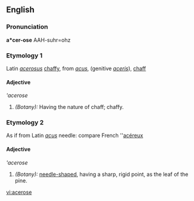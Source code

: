 ==English==

===Pronunciation===
'''a*cer-ose'''
AAH-suhr=ohz

===Etymology 1===
Latin ''[[acerosus]]'' [[chaffy]], from ''[[acus]]'', (genitive ''[[aceris]]''), [[chaff]]

====Adjective====
'''acerose''

# ''(Botany):'' Having the nature of chaff; chaffy.

===Etymology 2===
As if from Latin ''[[acus]]'' needle: compare French ''[[acéreux]]

====Adjective====
'''acerose''

# ''(Botany):'' [[needle-shaped]], having a sharp, rigid point, as the leaf of the pine.

[[vi:acerose]]